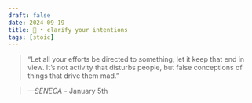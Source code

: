 ```yaml
---
draft: false 
date: 2024-09-19
title: 🗿 • clarify your intentions
tags: [stoic]
---
```


>  “Let all your efforts be directed to something, let it keep that end in view. It’s not activity that disturbs people, but false conceptions of things that drive them mad.”

> *—SENECA* - January 5th